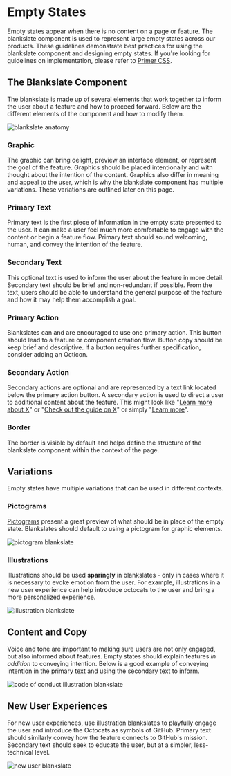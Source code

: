 

# Empty States
Empty states appear when there is no content on a page or feature. The blankslate component is used to represent large empty states across our products. These guidelines demonstrate best practices for using the blankslate component and designing empty states. If you're looking for guidelines on implementation, please refer to [Primer CSS](https://primer.style/css/components/blankslate).

## The Blankslate Component
The blankslate is made up of several elements that work together to inform the user about a feature and how to proceed forward. Below are the different elements of the component and how to modify them.

![blankslate anatomy](https://user-images.githubusercontent.com/6846673/62806713-78795380-baa8-11e9-9cbd-1a56fef3247b.png)

### Graphic
The graphic can bring delight, preview an interface element, or represent the goal of the feature. Graphics should be placed intentionally and with thought about the intention of the content. Graphics also differ in meaning and appeal to the user, which is why the blankslate component has multiple variations. These variations are outlined later on this page.

### Primary Text
Primary text is the first piece of information in the empty state presented to the user. It can make a user feel much more comfortable to engage with the content or begin a feature flow. Primary text should sound welcoming, human, and convey the intention of the feature.

### Secondary Text
This optional text is used to inform the user about the feature in more detail. Secondary text should be brief and non-redundant if possible. From the text, users should  be able to understand the general purpose of the feature and how it may help them accomplish a goal.

### Primary Action
Blankslates can and are encouraged to use one primary action. This button should lead to a feature or component creation flow. Button copy should be keep brief and descriptive. If a button requires further specification, consider adding an Octicon.

### Secondary Action
Secondary actions are optional and are represented by a text link located below the primary action button. A secondary action is used to direct a user to additional content about the feature. This might look like "[Learn more about X](#)" or "[Check out the guide on X](#)" or simply "[Learn more](#)".

### Border
The border is visible by default and helps define the structure of the blankslate component within the context of the page.

## Variations
Empty states have multiple variations that can be used in different contexts.

### Pictograms
[Pictograms](https://ghicons.github.com/) present a great preview of what should be in place of the empty state. Blankslates should default to using a pictogram for graphic elements.

![pictogram blankslate](https://user-images.githubusercontent.com/6846673/62806619-39e39900-baa8-11e9-9de0-5b2f511d63da.png)

### Illustrations
Illustrations should be used **sparingly** in blankslates - only in cases where it is necessary to evoke emotion from the user. For example, illustrations in a new user experience can help introduce octocats to the user and bring a more personalized experience.

![illustration blankslate](https://user-images.githubusercontent.com/6846673/62806617-394b0280-baa8-11e9-9abc-ccbb76a9f63f.png)

## Content and Copy
Voice and tone are important to making sure users are not only engaged, but also informed about features. Empty states should explain features _in addition_ to conveying intention. Below is a good example of conveying intention in the primary text and using the secondary text to inform.

![code of conduct illustration blankslate](https://user-images.githubusercontent.com/6846673/62806616-394b0280-baa8-11e9-8a5e-45f0c51aaa22.png)

## New User Experiences
For new user experiences, use illustration blankslates to playfully engage the user and introduce the Octocats as symbols of GitHub. Primary text should similarly convey how the feature connects to GitHub's mission. Secondary text should seek to educate the user, but at a simpler, less-technical level.

![new user blankslate](https://user-images.githubusercontent.com/6846673/62813307-efb9e200-babe-11e9-93e7-a6fd45d7f942.png)

